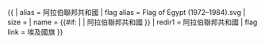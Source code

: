 {{ {{{1<noinclude>|country showdata</noinclude>}}}
| alias = 阿拉伯聯邦共和國
| flag alias = Flag of Egypt (1972–1984).svg
| size = {{{size|}}}
| name = {{#if: {{{name|}}} | {{{name|}}} | 阿拉伯聯邦共和國 }}
| redir1 = 阿拉伯聯邦共和國
| flag link = 埃及國旗
}}